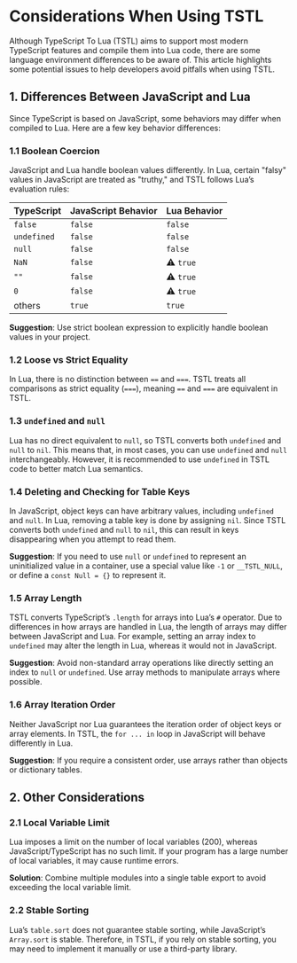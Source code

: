 
# Considerations When Using TSTL

Although TypeScript To Lua (TSTL) aims to support most modern TypeScript features and compile them into Lua code, there are some language environment differences to be aware of. This article highlights some potential issues to help developers avoid pitfalls when using TSTL.

## 1. Differences Between JavaScript and Lua

Since TypeScript is based on JavaScript, some behaviors may differ when compiled to Lua. Here are a few key behavior differences:

### 1.1 Boolean Coercion

JavaScript and Lua handle boolean values differently. In Lua, certain "falsy" values in JavaScript are treated as "truthy," and TSTL follows Lua’s evaluation rules:

| TypeScript | JavaScript Behavior | Lua Behavior |
|------------|---------------------|--------------|
| `false` | `false` | `false` |
| `undefined`| `false` | `false` |
| `null` | `false` | `false` |
| `NaN` | `false` | ⚠️ `true` |
| `""` | `false` | ⚠️ `true` |
| `0` | `false` | ⚠️ `true` |
| others | `true` | `true` |

**Suggestion**: Use strict boolean expression to explicitly handle boolean values in your project.

### 1.2 Loose vs Strict Equality

In Lua, there is no distinction between `==` and `===`. TSTL treats all comparisons as strict equality (`===`), meaning `==` and `===` are equivalent in TSTL.

### 1.3 `undefined` and `null`

Lua has no direct equivalent to `null`, so TSTL converts both `undefined` and `null` to `nil`. This means that, in most cases, you can use `undefined` and `null` interchangeably. However, it is recommended to use `undefined` in TSTL code to better match Lua semantics.

### 1.4 Deleting and Checking for Table Keys

In JavaScript, object keys can have arbitrary values, including `undefined` and `null`. In Lua, removing a table key is done by assigning `nil`. Since TSTL converts both `undefined` and `null` to `nil`, this can result in keys disappearing when you attempt to read them.

**Suggestion**: If you need to use `null` or `undefined` to represent an uninitialized value in a container, use a special value like `-1` or `__TSTL_NULL`, or define a `const Null = {}` to represent it.

### 1.5 Array Length

TSTL converts TypeScript’s `.length` for arrays into Lua’s `#` operator. Due to differences in how arrays are handled in Lua, the length of arrays may differ between JavaScript and Lua. For example, setting an array index to `undefined` may alter the length in Lua, whereas it would not in JavaScript.

**Suggestion**: Avoid non-standard array operations like directly setting an index to `null` or `undefined`. Use array methods to manipulate arrays where possible.

### 1.6 Array Iteration Order

Neither JavaScript nor Lua guarantees the iteration order of object keys or array elements. In TSTL, the `for ... in` loop in JavaScript will behave differently in Lua.

**Suggestion**: If you require a consistent order, use arrays rather than objects or dictionary tables.

## 2. Other Considerations

### 2.1 Local Variable Limit

Lua imposes a limit on the number of local variables (200), whereas JavaScript/TypeScript has no such limit. If your program has a large number of local variables, it may cause runtime errors.

**Solution**: Combine multiple modules into a single table export to avoid exceeding the local variable limit.

### 2.2 Stable Sorting

Lua’s `table.sort` does not guarantee stable sorting, while JavaScript’s `Array.sort` is stable. Therefore, in TSTL, if you rely on stable sorting, you may need to implement it manually or use a third-party library.
